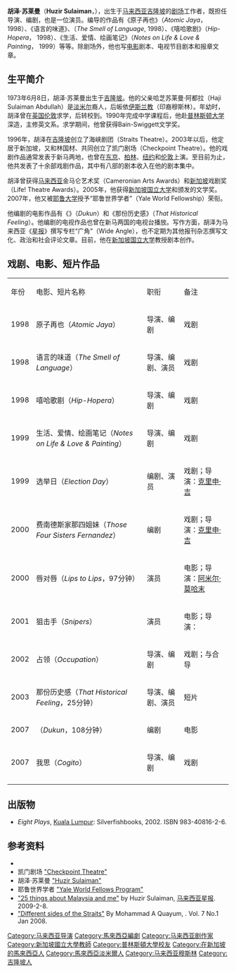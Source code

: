 {{藝人
|姓名        = 胡泽·苏莱曼
|image       = 
|image_size  = 
|類型         = 導演
|caption     = 
|原名  = Huzir Sulaiman
|birth_date  = {{Birth date and age|1973|06|08}}
|birth_place = {{MAS}}[[吉隆坡|吉隆坡]]
|death_date  = <!-- {{Death date and age|YYYY|MM|DD|YYYY|MM|DD}} -->
|death_place = 
|教育程度 = {{USA}}[[普林斯顿大学|普林斯顿大学]]英文系
|occupation  = [[剧场|剧场]]工作者
|nationality = {{MAS}}
|民族 = [[淡米尔|淡米尔]]裔
|imdb = 0837807
|獎項 = [[马来西亚|马来西亚]]金马仑艺术奖（Cameronian Arts Awards）<br>[[新加坡|新加坡]]戏剧奖（Life! Theatre Awards）<br>[[耶鲁大学|耶鲁大学]]“耶鲁世界学者”（Yale World Fellowship）
}}

'''胡泽·苏莱曼'''（'''Huzir Sulaiman'''，{{bd|1973年|6月8日|catIdx=Sulaiman}}），出生于[[马来西亚|马来西亚]][[吉隆坡|吉隆坡]]的[[剧场|剧场]]工作者，既担任导演、编剧，也是一位演员。编导的作品有《原子再也》（''Atomic Jaya''，1998）、《语言的味道》、（''The Smell of Language'', 1998）、《嘻哈歌剧》（''Hip-Hopera''， 1998）、《生活、爱情、绘画笔记》（''Notes on Life & Love & Painting''， 1999）等等。除剧场外，他也写[[电影|电影]]剧本、电视节目剧本和报章文章。

==生平简介==
1973年6月8日，胡泽·苏莱曼出生于[[吉隆坡|吉隆坡]]。他的父亲哈芝苏莱曼·阿都拉（Haji Sulaiman Abdullah）是[[淡米尔|淡米尔]]裔人，后皈依[[伊斯兰教|伊斯兰教]]（印裔穆斯林）。年幼时，胡泽曾在[[英国|英国]][[伦敦|伦敦]]求学，后转校到{{tsl|en|International School of Kuala Lumpur|吉隆坡国际学校}}。1990年完成中学课程后，他赴[[普林斯顿大学|普林斯顿大学]]深造，主修英文系。求学期间，他曾获得Bain-Swiggett文学奖。

1996年，胡泽在[[吉隆坡|吉隆坡]]创立了海峡剧团（Straits Theatre）。2003年以后，他定居于新加坡，又和林国材、{{tsl|en|Claire Wong|黄翠玲}}共同创立了凯门剧场（Checkpoint Theatre）。他的戏剧作品通常发表于新马两地，也曾在[[东京|东京]]、[[柏林|柏林]]、[[纽约|纽约]]和[[伦敦|伦敦]]上演。至目前为止，他共发表了十余部戏剧作品，其中有八部的剧本收入在他的剧本集中。

胡泽曾获得[[马来西亚|马来西亚]]金马仑艺术奖（Cameronian Arts Awards）和[[新加坡|新加坡]]戏剧奖（Life! Theatre Awards）。2005年，他获得[[新加坡国立大学|新加坡国立大学]]和{{tsl|en|Old Parliament House, Singapore|艺术之家}}颁发的文学奖。2007年，他又被[[耶鲁大学|耶鲁大学]]授予“耶鲁世界学者”（Yale World Fellowship）荣衔。

他编剧的电影作品有《{{tsl|en|Dukun (film)|巫医}}》（''Dukun''）和《那份历史感》（''That Historical Feeling''）。他编剧的电视作品也曾在新马两国的电视台播放。写作方面，胡泽为马来西亚《[[马来西亚星报|星报]]》撰写专栏“广角”（Wide Angle），也不定期为其他报刊杂志撰写文化、政治和社会评论文章。目前，他在[[新加坡国立大学|新加坡国立大学]]教授剧本创作。

==戏剧、电影、短片作品==

{|class="wikitable" 
|- style="background: #777777; color:white"
|年份
|电影、短片名称
|职衔
|备注
|-
|1998
|原子再也（''Atomic Jaya''）
|导演、编剧
|戏剧
|-
|1998
|语言的味道（''The Smell of Language''）
|导演、编剧、演员
|戏剧
|-
|1998
|嘻哈歌剧（''Hip-Hopera''）
|导演、编剧
|戏剧
|-
|1999
|生活、爱情、绘画笔记（''Notes on Life & Love & Painting''）
|导演、编剧
|戏剧
|-
|1999
|选举日（''Election Day''）
|编剧、演员
|戏剧；导演：[[克里申吉|克里申·吉]]
|-
|2000
|费南德斯家那四姐妹（''Those Four Sisters Fernandez''）
|编剧
|戏剧；导演：[[克里申吉|克里申·吉]]
|-
|2000
|唇对唇（''Lips to Lips''，97分钟）
|演员
|电影；导演：[[阿米尔·莫哈末|阿米尔·莫哈末]]
|-
|2001
|狙击手（''Snipers''）
|演员
|电影；导演：{{tsl|en|James Lee (Malaysian film director)|李添兴}}
|-
|2002
|占领（''Occupation''）
|导演、编剧
|戏剧；与{{tsl|en|Claire Wong|黄翠玲}}合导
|-
|2003
|那份历史感（''That Historical Feeling''，25分钟）
|导演、编剧、演员
|短片
|-
|2007
|{{tsl|en|Dukun (film)|巫医}}（''Dukun''，108分钟）
|编剧
|电影
|-
|2007
|我思（''Cogito''）
|导演、编剧
|戏剧
|-
|}

==出版物==
*''Eight Plays'', [[吉隆坡|Kuala Lumpur]]: Silverfishbooks, 2002. ISBN 983-40816-2-6.

==参考资料==
{{Portal box|马来西亚|电影|人物}}
*{{Imdb name|0837807}}
*凯门剧场 [http://www.checkpoint-theatre.org/ "Checkpoint Theatre"] {{Wayback|url=http://www.checkpoint-theatre.org/ |date=20210203085250 }}
*胡泽·苏莱曼 [https://web.archive.org/web/20110216065640/http://www.huzirsulaiman.com/ "Huzir Sulaiman"]
*耶鲁世界学者 [http://www.yale.edu/worldfellows/fellows/sulaiman.html "Yale World Fellows Program"] {{Wayback|url=http://www.yale.edu/worldfellows/fellows/sulaiman.html |date=20130131055648 }}
*[http://thestar.com.my/columnists/story.asp?file=/2009/2/8/columnists/wideangle/3215187&sec=Wide%20Angle "25 things about Malaysia and me"]{{dead link|date=2018年4月 |bot=InternetArchiveBot |fix-attempted=yes }} by Huzir Sulaiman, [[马来西亚星报|马来西亚星报]]. 2009-2-8.
*[http://www.qlrs.com/interview.asp?id=601 "Different sides of the Straits"] {{Wayback|url=http://www.qlrs.com/interview.asp?id=601 |date=20200810112644 }} By Mohammad A Quayum, {{tsl|en|Quarterly Literary Review Singapore||Quarterly Literary Review Singapore}}. Vol. 7 No.1 Jan 2008.

{{Authority control}}
{{DEFAULTSORT:Sulaiman, Huzir}}
[[Category:马来西亚导演|Category:马来西亚导演]]
[[Category:馬來西亞編劇|Category:馬來西亞編劇]]
[[Category:马来西亚剧作家|Category:马来西亚剧作家]]
[[Category:新加坡國立大學教師|Category:新加坡國立大學教師]]
[[Category:普林斯頓大學校友|Category:普林斯頓大學校友]]
[[Category:在新加坡的馬來西亞人|Category:在新加坡的馬來西亞人]]
[[Category:馬來西亞淡米爾人|Category:馬來西亞淡米爾人]]
[[Category:马来西亚穆斯林|Category:马来西亚穆斯林]]
[[Category:吉隆坡人|Category:吉隆坡人]]